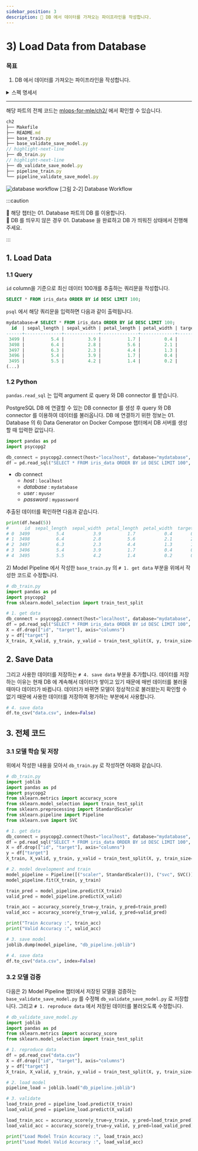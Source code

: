 ```yaml
---
sidebar_position: 3
description: 📌 DB 에서 데이터를 가져오는 파이프라인을 작성합니다.
---
```


# 3) Load Data from Database

### 목표

1. DB 에서 데이터를 가져오는 파이프라인을 작성합니다.

<details>
<summary>스펙 명세서</summary>
<CodeDescription>

### 스펙 명세서

1. 데이터 불러오기
    -  <Part>01. Database</Part> 파트에서 생성한 데이터베이스에서 데이터를 가져옵니다.
    - `id` column을 기준으로 최신 데이터 100개를 추출하는 쿼리문을 작성합니다.
    - `pandas.read_sql` 함수를 이용해 데이터를 추출합니다.
2. 모델 파이프라인 수정
    - <Chapter>1) Base Model Development </Chapter> 챕터에서 작성한 파이프라인 중 데이터를 불러오는 부분을 위에서 작성한 함수로 수정합니다.
    - 모델을 학습하고 저장합니다.
    - 저장된 모델이 정상적으로 동작하는지 확인합니다.

</CodeDescription>
</details>

---

<BrowserWindow url="https://github.com/mlops-for-mle/mlops-for-mle/tree/main/ch2">

해당 파트의 전체 코드는 [mlops-for-mle/ch2/](https://github.com/mlops-for-mle/mlops-for-mle/tree/main/ch2) 에서 확인할 수 있습니다.

```js
ch2
├── Makefile
├── README.md
├── base_train.py
├── base_validate_save_model.py
// highlight-next-line
├── db_train.py
// highlight-next-line
├── db_validate_save_model.py
├── pipeline_train.py
└── pipeline_validate_save_model.py
```

</BrowserWindow>

<div style={{textAlign: 'center'}}>

![database workflow](./img/model-development-2.png)
[그림 2-2] Database Workflow
</div>


:::caution

📌  해당 챕터는 <Part>01. Database</Part> 파트의 DB 를 이용합니다.  
📌  DB 를 띄우지 않은 경우 <Part>01. Database</Part> 을 완료하고 DB 가 띄워진 상태에서 진행해주세요.

:::

## 1. Load Data
### 1.1 Query
`id` column을 기준으로 최신 데이터 100개를 추출하는 쿼리문을 작성합니다.

```sql
SELECT * FROM iris_data ORDER BY id DESC LIMIT 100;
```

`psql` 에서 해당 쿼리문을 입력하면 다음과 같이 출력됩니다.

```sql
mydatabase=# SELECT * FROM iris_data ORDER BY id DESC LIMIT 100;
  id  | sepal_length | sepal_width | petal_length | petal_width | target
------+--------------+-------------+--------------+-------------+--------
 3499 |          5.4 |         3.9 |          1.7 |         0.4 |      0
 3498 |          6.4 |         2.8 |          5.6 |         2.1 |      2
 3497 |          6.3 |         2.3 |          4.4 |         1.3 |      1
 3496 |          5.4 |         3.9 |          1.7 |         0.4 |      0
 3495 |          5.5 |         4.2 |          1.4 |         0.2 |      0
(...)
```

### 1.2 Python
`pandas.read_sql` 는 입력 argument 로 query 와 DB connector 를 받습니다.

PostgreSQL DB 에 연결할 수 있는 DB connector 를 생성 후 query 와 DB connector 를 이용하여 데이터를 불러옵니다.
DB 에 연결하기 위한 정보는 <Part>01. Database</Part> 의 <Chapter>6) Data Generator on Docker Compose</Chapter> 챕터에서 DB 서버를 생성할 때 입력한 값입니다.

<CodeDescription>

```python  title="db_train.py"
import pandas as pd
import psycopg2

db_connect = psycopg2.connect(host="localhost", database="mydatabase", user="myuser", password="mypassword")
df = pd.read_sql("SELECT * FROM iris_data ORDER BY id DESC LIMIT 100", db_connect)
```

- db connect 
  - <var>host</var> : <code>localhost</code>
  - <var>database</var> : <code>mydatabase</code>
  - <var>user</var> : <code>myuser</code>
  - <var>password</var> : <code>mypassword</code>

</CodeDescription>

추출된 데이터를 확인하면 다음과 같습니다.

```python
print(df.head(5))
#      id  sepal_length  sepal_width  petal_length  petal_width  target
# 0  3499          5.4           3.9          1.7           0.4       0
# 1  3498          6.4           2.8          5.6           2.1       2
# 2  3497          6.3           2.3          4.4           1.3       1
# 3  3496          5.4           3.9          1.7           0.4       0
# 4  3495          5.5           4.2          1.4           0.2       0
```

<Chapter>2) Model Pipeline</Chapter> 에서 작성한 `base_train.py` 의 `# 1. get data` 부분을 위에서 작성한 코드로 수정합니다.

```python  title="db_train.py"
# db_train.py
import pandas as pd
import psycopg2
from sklearn.model_selection import train_test_split

# 1. get data
db_connect = psycopg2.connect(host="localhost", database="mydatabase", user="myuser", password="mypassword")
df = pd.read_sql("SELECT * FROM iris_data ORDER BY id DESC LIMIT 100", db_connect)
X = df.drop(["id", "target"], axis="columns")
y = df["target"]
X_train, X_valid, y_train, y_valid = train_test_split(X, y, train_size=0.8, random_state=2022)
```

## 2. Save Data
그리고 사용한 데이터를 저장하는 `# 4. save data` 부분을 추가합니다.
데이터를 저장하는 이유는 현재 DB 에 계속해서 데이터가 쌓이고 있기 때문에 매번 데이터를 불러올 때마다 데이터가 바뀝니다.
데이터가 바뀌면 모델이 정상적으로 불러왔는지 확인할 수 없기 때문에 사용한 데이터를 저장하여 평가하는 부분에서 사용합니다.

```python  title="db_train.py"
# 4. save data
df.to_csv("data.csv", index=False)
```


## 3. 전체 코드
### 3.1 모델 학습 및 저장
위에서 작성한 내용을 모아서 `db_train.py` 로 작성하면 아래와 같습니다.

```python  title="db_train.py"
# db_train.py
import joblib
import pandas as pd
import psycopg2
from sklearn.metrics import accuracy_score
from sklearn.model_selection import train_test_split
from sklearn.preprocessing import StandardScaler
from sklearn.pipeline import Pipeline
from sklearn.svm import SVC

# 1. get data
db_connect = psycopg2.connect(host="localhost", database="mydatabase", user="myuser", password="mypassword")
df = pd.read_sql("SELECT * FROM iris_data ORDER BY id DESC LIMIT 100", db_connect)
X = df.drop(["id", "target"], axis="columns")
y = df["target"]
X_train, X_valid, y_train, y_valid = train_test_split(X, y, train_size=0.8, random_state=2022)

# 2. model development and train
model_pipeline = Pipeline([("scaler", StandardScaler()), ("svc", SVC())])
model_pipeline.fit(X_train, y_train)

train_pred = model_pipeline.predict(X_train)
valid_pred = model_pipeline.predict(X_valid)

train_acc = accuracy_score(y_true=y_train, y_pred=train_pred)
valid_acc = accuracy_score(y_true=y_valid, y_pred=valid_pred)

print("Train Accuracy :", train_acc)
print("Valid Accuracy :", valid_acc)

# 3. save model
joblib.dump(model_pipeline, "db_pipeline.joblib")

# 4. save data
df.to_csv("data.csv", index=False)
```

### 3.2 모델 검증

다음은 <Chapter>2) Model Pipeline</Chapter> 챕터에서 저장된 모델을 검증하는 `base_validate_save_model.py` 를 수정해 `db_validate_save_model.py` 로 저장합니다.
그리고 `# 1. reproduce data` 에서 저장된 데이터를 불러오도록 수정합니다.

```python  title="db_validate_save_model.py"
# db_validate_save_model.py
import joblib
import pandas as pd
from sklearn.metrics import accuracy_score
from sklearn.model_selection import train_test_split

# 1. reproduce data
df = pd.read_csv("data.csv")
X = df.drop(["id", "target"], axis="columns")
y = df["target"]
X_train, X_valid, y_train, y_valid = train_test_split(X, y, train_size=0.8, random_state=2022)

# 2. load model
pipeline_load = joblib.load("db_pipeline.joblib")

# 3. validate
load_train_pred = pipeline_load.predict(X_train)
load_valid_pred = pipeline_load.predict(X_valid)

load_train_acc = accuracy_score(y_true=y_train, y_pred=load_train_pred)
load_valid_acc = accuracy_score(y_true=y_valid, y_pred=load_valid_pred)

print("Load Model Train Accuracy :", load_train_acc)
print("Load Model Valid Accuracy :", load_valid_acc)
```
